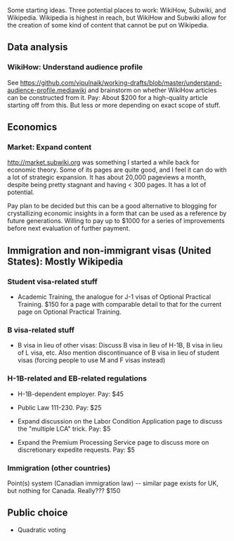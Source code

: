 Some starting ideas. Three potential places to work: WikiHow, Subwiki, and Wikipedia. Wikipedia is highest in reach, but WikiHow and Subwiki allow for the creation of some kind of content that cannot be put on Wikipedia.


== Data analysis ==

=== WikiHow: Understand audience profile ===

See https://github.com/vipulnaik/working-drafts/blob/master/understand-audience-profile.mediawiki and brainstorm on whether WikiHow articles can be constructed from it. Pay: About $200 for a high-quality article starting off from this. But less or more depending on exact scope of stuff.

== Economics ==

=== Market: Expand content ===

http://market.subwiki.org was something I started a while back for economic theory. Some of its pages are quite good, and I feel it can do with a lot of strategic expansion. It has about 20,000 pageviews a month, despite being pretty stagnant and having < 300 pages. It has a lot of potential.

Pay plan to be decided but this can be a good alternative to blogging for crystallizing economic insights in a form that can be used as a reference by future generations. Willing to pay up to $1000 for a series of improvements before next evaluation of further payment.


== Immigration and non-immigrant visas (United States): Mostly Wikipedia ==

=== Student visa-related stuff ===

* Academic Training, the analogue for J-1 visas of Optional Practical Training. $150 for a page with comparable detail to that for the current page on Optional Practical Training.

=== B visa-related stuff ===

* B visa in lieu of other visas: Discuss B visa in lieu of H-1B, B visa in lieu of L visa, etc. Also mention discontinuance of B visa in lieu of student visas (forcing people to use M and F visas instead)

=== H-1B-related and EB-related regulations ===

* H-1B-dependent employer. Pay: $45

* Public Law 111-230. Pay: $25

* Expand discussion on the Labor Condition Application page to discuss the "multiple LCA" trick. Pay: $5

* Expand the Premium Processing Service page to discuss more on discretionary expedite requests. Pay: $5

=== Immigration (other countries) ===

Point(s) system (Canadian immigration law) -- similar page exists for UK, but nothing for Canada. Really??? $150

== Public choice ==

* Quadratic voting



